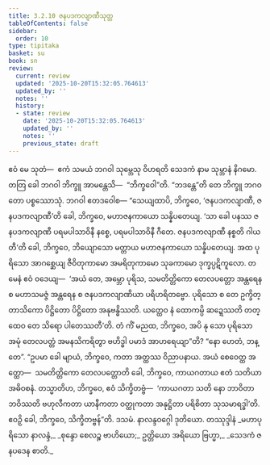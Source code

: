 ```yaml
---
title: 3.2.10 ဇနပဒကလျာဏီသုတ္တ
tableOfContents: false
sidebar:
  order: 10
type: tipitaka
basket: su
book: sn
review:
  current: review
  updated: '2025-10-20T15:32:05.764613'
  updated_by: ''
  notes: ''
  history:
  - state: review
    date: '2025-10-20T15:32:05.764613'
    updated_by: ''
    notes: ''
    previous_state: draft
---
```



<DynamicBreadcrumb />


<ReviewStatus review={frontmatter.review} showDetails={true} />

<HypothesisAnnotation frontmatter={frontmatter} />

<Division number="386" book="sn" e="ch" v="18" p="336">

<Paragraph number="855" book="sn">
ဧဝံ မေ သုတံ—  ဧကံ သမယံ ဘဂဝါ သုမ္ဘေသု ဝိဟရတိ သေဒကံ နာမ သုမ္ဘာနံ နိဂမော. တတြ ခေါ ဘဂဝါ ဘိက္ခူ အာမန္တေသိ—  “ဘိက္ခဝေါ”တိ. “ဘဒန္တေ”တိ တေ ဘိက္ခူ ဘဂဝတော ပစ္စဿောသုံ. ဘဂဝါ ဧတဒဝေါစ—
</Paragraph>

<Paragraph number="856" book="sn">
“သေယျထာပိ, ဘိက္ခဝေ, ‘ဇနပဒကလျာဏီ, ဇနပဒကလျာဏီ’တိ ခေါ, ဘိက္ခဝေ, မဟာဇနကာယော သန္နိပတေယျ. ‘သာ ခေါ ပနဿ ဇနပဒကလျာဏီ ပရမပါသာဝိနီ နစ္စေ, ပရမပါသာဝိနီ ဂီတေ. ဇနပဒကလျာဏီ နစ္စတိ ဂါယတီ’တိ ခေါ, ဘိက္ခဝေ, ဘိယျောသော မတ္တာယ မဟာဇနကာယော သန္နိပတေယျ. အထ ပုရိသော အာဂစ္ဆေယျ ဇီဝိတုကာမော အမရိတုကာမော သုခကာမော ဒုက္ခပ္ပဋိကူလော. တမေနံ ဧဝံ ဝဒေယျ—  ‘အယံ တေ, အမ္ဘော ပုရိသ, သမတိတ္တိကော တေလပတ္တော အန္တရေန စ မဟာသမဇ္ဇံ အန္တရေန စ ဇနပဒကလျာဏိယာ ပရိဟရိတဗ္ဗော. ပုရိသော စ တေ ဥက္ခိတ္တာသိကော ပိဋ္ဌိတော ပိဋ္ဌိတော အနုဗန္ဓိဿတိ. ယတ္ထေဝ နံ ထောကမ္ပိ ဆဍ္ဍေဿတိ တတ္ထေဝ တေ သိရော ပါတေဿတီ’တိ. တံ ကိံ မညထ, ဘိက္ခဝေ, အပိ နု သော ပုရိသော အမုံ တေလပတ္တံ အမနသိကရိတွာ ဗဟိဒ္ဓါ ပမာဒံ အာဟရေယျာ”တိ? “နော ဟေတံ, ဘန္တေ”.
</Paragraph>

<Paragraph number="857" book="sn">
“ဥပမာ ခေါ မျာယံ, ဘိက္ခဝေ, ကတာ အတ္ထဿ ဝိညာပနာယ. အယံ စေဝေတ္ထ အတ္ထော—  သမတိတ္တိကော တေလပတ္တောတိ ခေါ, ဘိက္ခဝေ, ကာယဂတာယ ဧတံ သတိယာ အဓိဝစနံ. တသ္မာတိဟ, ဘိက္ခဝေ, ဧဝံ သိက္ခိတဗ္ဗံ—  ‘ကာယဂတာ သတိ နော ဘာဝိတာ ဘဝိဿတိ ဗဟုလီကတာ ယာနီကတာ ဝတ္ထုကတာ အနုဋ္ဌိတာ ပရိစိတာ သုသမာရဒ္ဓါ’တိ. ဧဝဉှိ ခေါ, ဘိက္ခဝေ, သိက္ခိတဗ္ဗန်”တိ.

</Paragraph>
</Division>

<Paragraph number="858" type="center" book="sn">
ဒသမံ.



</Paragraph>

<Paragraph number="859" type="center" book="sn">
နာလန္ဒဝဂ္ဂေါ ဒုတိယော.



</Paragraph>

<Paragraph number="860" type="center" book="sn">
တဿုဒ္ဒါနံ


</Paragraph>

<Paragraph number="861" type="verses" book="sn">
_မဟာပုရိသော နာလန္ဒံ,_  
_စုန္ဒော စေလဉ္စ ဗာဟိယော;_  
ဥတ္တိယော အရိယော ဗြဟ္မာ,_  
_သေဒကံ ဇနပဒေန စာတိ._
</Paragraph>